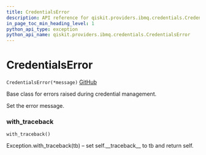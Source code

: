 ```yaml
---
title: CredentialsError
description: API reference for qiskit.providers.ibmq.credentials.CredentialsError
in_page_toc_min_heading_level: 1
python_api_type: exception
python_api_name: qiskit.providers.ibmq.credentials.CredentialsError
---
```


# CredentialsError

<span id="qiskit.providers.ibmq.credentials.CredentialsError" />

`CredentialsError(*message)` [GitHub](https://github.com/qiskit/qiskit-ibmq-provider/tree/stable/0.7/qiskit/providers/ibmq/credentials/exceptions.py "view source code")

Base class for errors raised during credential management.

Set the error message.

### with\_traceback

<span id="qiskit.providers.ibmq.credentials.CredentialsError.with_traceback" />

`with_traceback()`

Exception.with\_traceback(tb) – set self.\_\_traceback\_\_ to tb and return self.

